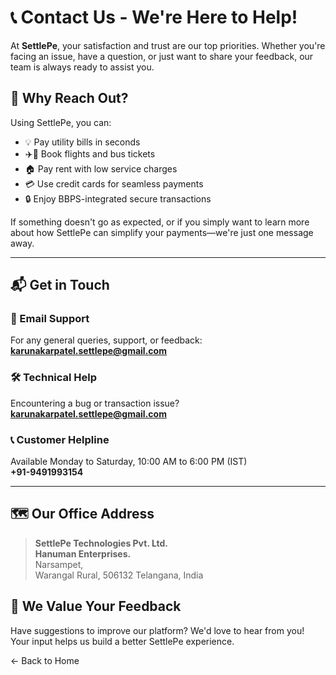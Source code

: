 


# 📞 Contact Us - We're Here to Help!

At **SettlePe**, your satisfaction and trust are our top priorities. Whether you're facing an issue, have a question, or just want to share your feedback, our team is always ready to assist you.

## 🧾 Why Reach Out?

Using SettlePe, you can:

- 💡 Pay utility bills in seconds
- ✈️🚌 Book flights and bus tickets
- 🏠 Pay rent with low service charges
- 💳 Use credit cards for seamless payments
- 🔒 Enjoy BBPS-integrated secure transactions

If something doesn't go as expected, or if you simply want to learn more about how SettlePe can simplify your payments—we're just one message away.

---

## 📬 Get in Touch

### 📨 Email Support

For any general queries, support, or feedback:  
**karunakarpatel.settlepe@gmail.com**

### 🛠️ Technical Help

Encountering a bug or transaction issue?  
**karunakarpatel.settlepe@gmail.com**

### 📞 Customer Helpline

Available Monday to Saturday, 10:00 AM to 6:00 PM (IST)  
**+91-9491993154**

---

## 🗺️ Our Office Address

> **SettlePe Technologies Pvt. Ltd.**  
> **Hanuman Enterprises.**  
> Narsampet,  
> Warangal Rural, 506132
> Telangana, India

## 🤝 We Value Your Feedback

Have suggestions to improve our platform? We'd love to hear from you!  
Your input helps us build a better SettlePe experience.

<Link href="/">← Back to Home</Link>
